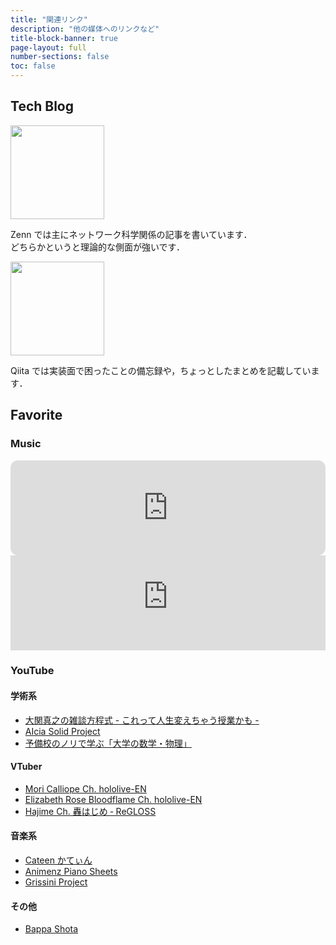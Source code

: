 ```yaml
---
title: "関連リンク"
description: "他の媒体へのリンクなど"
title-block-banner: true
page-layout: full
number-sections: false
toc: false
---
```


## Tech Blog

::: {layout="[50,50]"}

::: {#first-column}

[![](assets/images/zenn-logo.svg){width=150 fig-align="center"}](https://zenn.dev/nagayu71)

Zenn では主にネットワーク科学関係の記事を書いています．  
どちらかというと理論的な側面が強いです．

:::
::: {#second-column}

[![](assets/images/qiita-icon.png){width=150 fig-align="center"}](https://qiita.com/Nagayu71)

Qiita では実装面で困ったことの備忘録や，ちょっとしたまとめを記載しています．

:::

:::


## Favorite

::: {layout="[50,50]"}

::: {#first-column}
### Music

<iframe style="border-radius:12px" src="https://open.spotify.com/embed/playlist/6288O17c1Tf45kR6J2MBzX?utm_source=generator" width="100%" height="152" frameBorder="0" allowfullscreen="" allow="autoplay; clipboard-write; encrypted-media; fullscreen; picture-in-picture" loading="lazy"></iframe>

<iframe width="100%" height="152" src="https://www.youtube-nocookie.com/embed/h9yya-j_kjE?si=DDgqzxqZbcbX8JId" title="YouTube video player" frameborder="0" allow="accelerometer; autoplay; clipboard-write; encrypted-media; gyroscope; picture-in-picture; web-share" referrerpolicy="strict-origin-when-cross-origin" allowfullscreen></iframe>

:::

::: {#second-column}
### YouTube

#### 学術系

- [大関真之の雑談方程式 - これって人生変えちゃう授業かも -](https://www.youtube.com/@mohzeki22)
- [AIcia Solid Project](https://www.youtube.com/@AIcia_Solid)
- [予備校のノリで学ぶ「大学の数学・物理」](https://youtube.com/@yobinori?si=Yj-ozwJy3xaLv3c5)

#### VTuber

- [Mori Calliope Ch. hololive-EN](https://www.youtube.com/@MoriCalliope)
- [Elizabeth Rose Bloodflame Ch. hololive-EN](https://www.youtube.com/@holoen_erbloodflame)
- [Hajime Ch. 轟はじめ ‐ ReGLOSS](https://www.youtube.com/@TodorokiHajime)

#### 音楽系

- [Cateen かてぃん](https://www.youtube.com/@cateen_hayatosumino)
- [Animenz Piano Sheets](https://youtube.com/@animenzzz?si=4j8Z3EufJ9vlUdpu)
- [Grissini Project](https://www.youtube.com/@grissini)

#### その他
- [Bappa Shota](https://youtube.com/@bappashota?si=UKR6GeX5riv2njUq)

:::

:::